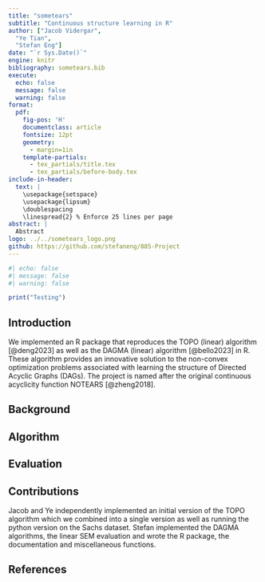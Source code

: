 ```yaml
---
title: "sometears"
subtitle: "Continuous structure learning in R"
author: ["Jacob Vidergar",
  "Ye Tian", 
  "Stefan Eng"]
date: "`r Sys.Date()`"
engine: knitr
bibliography: sometears.bib
execute:
  echo: false
  message: false
  warning: false
format:
  pdf:
    fig-pos: 'H'
    documentclass: article
    fontsize: 12pt
    geometry:
      - margin=1in
    template-partials:
      - tex_partials/title.tex
      - tex_partials/before-body.tex
include-in-header:
  text: |
    \usepackage{setspace}
    \usepackage{lipsum}
    \doublespacing
    \linespread{2} % Enforce 25 lines per page
abstract: |
  Abstract
logo: ../../sometears_logo.png
github: https://github.com/stefaneng/885-Project
---
```


\setlength{\abovedisplayskip}{1pt}
\setlength{\belowdisplayskip}{1pt}

```r
#| echo: false
#| message: false
#| warning: false

print("Testing")
```


## Introduction

We implemented an R package that reproduces the TOPO (linear) algorithm [@deng2023] as well as the DAGMA (linear) algorithm [@bello2023] in R.
These algorithm provides an innovative solution to the non-convex optimization problems associated with learning the structure of Directed Acyclic Graphs (DAGs).
The project is named after the original continuous acyclicity function NOTEARS [@zheng2018].

## Background

## Algorithm

## Evaluation

## Contributions

Jacob and Ye independently implemented an initial version of the TOPO algorithm which we combined into a single version as well as running the python version on the Sachs dataset.
Stefan implemented the DAGMA algorithms, the linear SEM evaluation and wrote the R package, the documentation and miscellaneous functions.

\newpage

## References

::: {#refs}
:::
